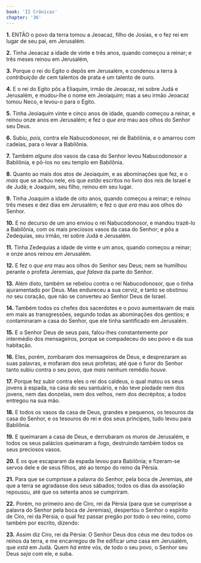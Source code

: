 ```yaml
---
book: 'II Crônicas'
chapter: '36'
---
```


**1.** ENTÃO o povo da terra tomou a Jeoacaz, filho de Josias, e o fez rei em lugar de seu pai, em Jerusalém.

**2.** Tinha Jeoacaz a idade de vinte e três anos, quando começou a reinar; e três meses reinou em Jerusalém,

**3.** Porque o rei do Egito o depôs em Jerusalém, e condenou a terra à *contribuição de* cem talentos de prata e um talento de ouro.

**4.** E o rei do Egito pôs a Eliaquim, irmão de Jeoacaz, rei sobre Judá e Jerusalém, e mudou-lhe o nome em Jeoiaquim; mas a seu irmão Jeoacaz tomou Neco, e levou-o para o Egito.

**5.** Tinha Jeoiaquim vinte e cinco anos de idade, quando começou a reinar, e reinou onze anos em Jerusalém; e fez o *que era* mau aos olhos do Senhor seu Deus.

**6.** Subiu, *pois,* contra ele Nabucodonosor, rei de Babilônia, e o amarrou com cadeias, para o levar a Babilônia.

**7.** Também *alguns dos* vasos da casa do Senhor levou Nabucodonosor a Babilônia, e pô-los no seu templo em Babilônia.

**8.** Quanto ao mais dos atos de Jeoiaquim, e as abominações que fez, e o *mais* que se achou nele, eis que *estão* escritos no livro dos reis de Israel e de Judá; e Joaquim, seu filho, reinou em seu lugar.

**9.** Tinha Joaquim a idade de oito anos, quando começou a reinar; e reinou três meses e dez dias em Jerusalém; e fez o *que era* mau aos olhos do Senhor.

**10.** E no decurso de um ano enviou o rei Nabucodonosor, e mandou trazê-lo a Babilônia, com os mais preciosos vasos da casa do Senhor; e pôs a Zedequias, seu irmão, rei sobre Judá e Jerusalém.

**11.** Tinha Zedequias a idade de vinte e um anos, quando começou a reinar; e onze anos reinou em Jerusalém.

**12.** E fez o *que era* mau aos olhos do Senhor seu Deus; nem se humilhou perante o profeta Jeremias, *que falava* da parte do Senhor.

**13.** Além disto, também se rebelou contra o rei Nabucodonosor, que o tinha ajuramentado por Deus. Mas endureceu a sua cerviz, e tanto se obstinou *no* seu coração, que não se converteu ao Senhor Deus de Israel.

**14.** Também todos os chefes dos sacerdotes e o povo aumentavam de mais em mais as transgressões, segundo todas as abominações dos gentios; e contaminaram a casa do Senhor, que ele tinha santificado em Jerusalém.

**15.** E o Senhor Deus de seus pais, falou-lhes constantemente por intermédio dos mensageiros, porque se compadeceu do seu povo e da sua habitação.

**16.** Eles, porém, zombaram dos mensageiros de Deus, e desprezaram as suas palavras, e mofaram dos seus profetas; até que o furor do Senhor tanto subiu contra o seu povo, que *mais* nenhum remédio *houve*.

**17.** Porque fez subir contra eles o rei dos caldeus, o qual matou os seus jovens à espada, na casa do seu santuário, e não teve piedade nem dos jovens, nem das donzelas, nem dos velhos, nem dos decrépitos; a todos entregou na sua mão.

**18.** E todos os vasos da casa de Deus, grandes e pequenos, os tesouros da casa do Senhor, e os tesouros do rei e dos seus príncipes, tudo levou para Babilônia.

**19.** E queimaram a casa de Deus, e derrubaram os muros de Jerusalém, e todos os seus palácios queimaram a fogo, destruindo também todos os seus preciosos vasos.

**20.** E os que escaparam da espada levou para Babilônia; e fizeram-se servos dele e de seus filhos, até ao tempo do reino da Pérsia.

**21.** Para que se cumprisse a palavra do Senhor, pela boca de Jeremias, até que a terra se agradasse dos seus sábados; todos os dias da assolação repousou, até que os setenta anos se cumpriram.

**22.** Porém, no primeiro ano de Ciro, rei da Pérsia (para que se cumprisse a palavra do Senhor pela boca de Jeremias), despertou o Senhor o espírito de Ciro, rei da Pérsia, o qual fez passar pregão por todo o seu reino, como também por escrito, dizendo:

**23.** Assim diz Ciro, rei da Pérsia: O Senhor Deus dos céus me deu todos os reinos da terra, e me encarregou de lhe edificar *uma* casa em Jerusalém, que *está* em Judá. Quem *há* entre vós, de todo o seu povo, o Senhor seu Deus *seja* com ele, e suba.